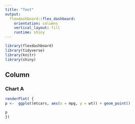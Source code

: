 ```yaml
---
title: "Test"
output: 
  flexdashboard::flex_dashboard:
    orientation: columns
    vertical_layout: fill
    runtime: shiny
---
```


```r
library(flexdashboard)
library(tidyverse)
library(knitr)
library(shiny)
```

Column {data-width=650}
-----------------------------------------------------------------------

### Chart A

```r
renderPlot( {
p <-  ggplot(mtcars, aes(x = mpg, y = wt)) + geom_point()

p
})
```
